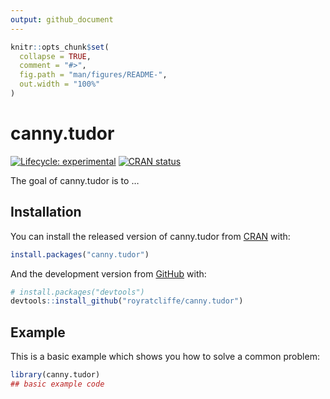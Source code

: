 ```yaml
---
output: github_document
---
```


<!-- README.md is generated from README.Rmd. Please edit that file -->

```r
knitr::opts_chunk$set(
  collapse = TRUE,
  comment = "#>",
  fig.path = "man/figures/README-",
  out.width = "100%"
)
```

# canny.tudor

<!-- badges: start -->
[![Lifecycle: experimental](https://img.shields.io/badge/lifecycle-experimental-orange.svg)](https://lifecycle.r-lib.org/articles/stages.html#experimental)
[![CRAN status](https://www.r-pkg.org/badges/version/canny.tudor)](https://CRAN.R-project.org/package=canny.tudor)
<!-- badges: end -->

The goal of canny.tudor is to ...

## Installation

You can install the released version of canny.tudor from [CRAN](https://CRAN.R-project.org) with:

``` r
install.packages("canny.tudor")
```

And the development version from [GitHub](https://github.com/) with:

``` r
# install.packages("devtools")
devtools::install_github("royratcliffe/canny.tudor")
```
## Example

This is a basic example which shows you how to solve a common problem:

```r
library(canny.tudor)
## basic example code
```

